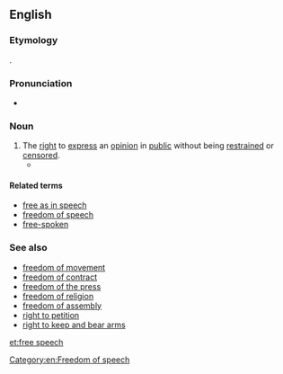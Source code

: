 ==English==
{{wikipedia|freedom of speech}}

===Etymology===
{{compound|free|speech|lang=en}}.

===Pronunciation===
* {{IPA|/fɹiː.spiːtʃ/|lang=en}}

===Noun===
{{en-noun|-}}

# The [[right]] to [[express]] an [[opinion]] in [[public]] without being [[restrain]]ed or [[censor]]ed.
#* {{quote-book|year=2003|author=Mike Godwin|authorlink=w:Mike Godwin|title={{w|Cyber Rights}}|publisher=The MIT Press|url=|isbn=0262571684|page=2|passage=The term '''''free speech''''', which appears in this book's subtitle as well as in its text, is used more or less interchangeably with ''freedom of the press'', ''freedom of speech'', and ''freedom of expression'' to refer to all of the expressive rights guaranteed by the forty-five words of the First Amendment, as interpreted by the U.S. courts.}}

====Related terms====
* [[free as in speech]]
* [[freedom of speech]]
* [[free-spoken]]

===See also===
* [[freedom of movement]]
* [[freedom of contract]]
* [[freedom of the press]]
* [[freedom of religion]]
* [[freedom of assembly]]
* [[right to petition]]
* [[right to keep and bear arms]]

[[Category:en:Freedom of speech]]

[[et:free speech]]